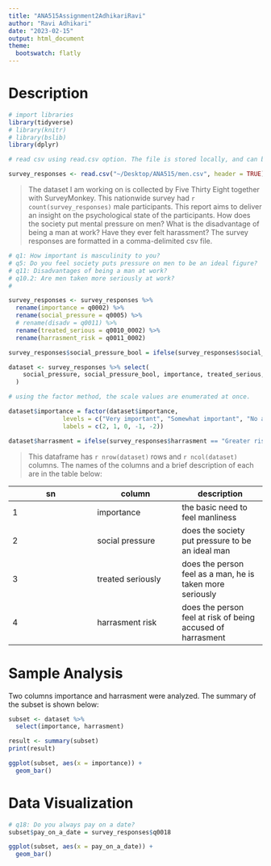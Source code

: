 ```yaml
---
title: "ANA515Assignment2AdhikariRavi"
author: "Ravi Adhikari"
date: "2023-02-15"
output: html_document
theme:
  bootswatch: flatly
---
```


# Description

```r
# import libraries
library(tidyverse)
# library(knitr)
# library(bslib)
library(dplyr)

# read csv using read.csv option. The file is stored locally, and can be replaced with remote url.

survey_responses <- read.csv("~/Desktop/ANA515/men.csv", header = TRUE)

```


> The dataset I am working on is collected by Five Thirty Eight together with SurveyMonkey. This nationwide survey had `r count(survey_responses)` male participants. This report aims to deliver an insight on the psychological state of the participants. How does the society put mental pressure on men? What is the disadvantage of being a man at work? Have they ever felt harassment? The survey responses are formatted in a comma-delimited csv file.

```r
# q1: How important is masculinity to you?
# q5: Do you feel society puts pressure on men to be an ideal figure?
# q11: Disadvantages of being a man at work?
# q10.2: Are men taken more seriously at work?
# 

survey_responses <- survey_responses %>%
  rename(importance = q0002) %>%
  rename(social_pressure = q0005) %>%
  # rename(disadv = q0011) %>%
  rename(treated_serious = q0010_0002) %>%
  rename(harrasment_risk = q0011_0002)

survey_responses$social_pressure_bool = ifelse(survey_responses$social_pressure == "Yes", 1, 0)

dataset <- survey_responses %>% select(
    social_pressure, social_pressure_bool, importance, treated_serious, harrasment_risk
  )

# using the factor method, the scale values are enumerated at once.

dataset$importance = factor(dataset$importance,
               levels = c("Very important", "Somewhat important", "No answer", "Not too important", "Not at all important"),
               labels = c(2, 1, 0, -1, -2))

dataset$harrasment = ifelse(survey_responses$harrasment == "Greater risk of being accused of sexual harassment", 1, 0)

```


> This dataframe has `r nrow(dataset)` rows and `r ncol(dataset)` columns. The names of the columns and a brief description of each are in the table below:

sn|column|description|
|---|---|---|
1|importance|the basic need to feel manliness|
2|social pressure|does the society put pressure to be an ideal man|
3|treated seriously|does the person feel as a man, he is taken more seriously|
4|harrasment risk|does the person feel at risk of being accused of harrasment|

# Sample Analysis

Two columns importance and harrasment were analyzed. The summary of the subset is shown below: 

```r

subset <- dataset %>%
  select(importance, harrasment)

result <- summary(subset)
print(result)

ggplot(subset, aes(x = importance)) +
  geom_bar()

```

# Data Visualization

```r

# q18: Do you always pay on a date?
subset$pay_on_a_date = survey_responses$q0018

ggplot(subset, aes(x = pay_on_a_date)) + 
  geom_bar()
```